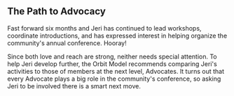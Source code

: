 
## The Path to Advocacy

Fast forward six months and Jeri has continued to lead workshops,
coordinate introductions, and has expressed interest in helping organize
the community's annual conference. Hooray!

Since both love and reach are strong, neither needs special attention. To
help Jeri develop further, the Orbit Model recommends comparing Jeri's
activities to those of members at the next level, Advocates. It turns out
that every Advocate plays a big role in the community's conference, so asking
Jeri to be involved there is a smart next move.

